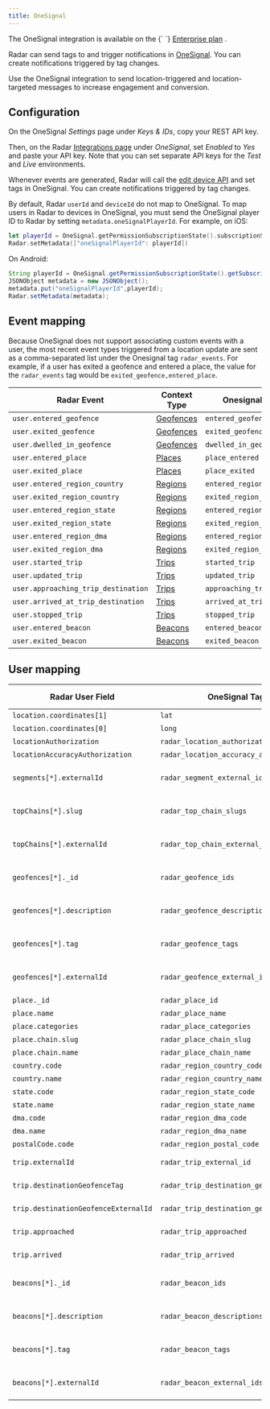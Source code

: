```yaml
---
title: OneSignal
---
```


<Alert alertType="info">
  The OneSignal integration is available on the {` `}
  <a href="https://radar.com/pricing" target="_blank">Enterprise plan</a>
  .
</Alert>

Radar can send tags to and trigger notifications in [OneSignal](https://onesignal.com). You can create notifications triggered by tag changes.

Use the OneSignal integration to send location-triggered and location-targeted messages to increase engagement and conversion.

## Configuration

On the OneSignal *Settings* page under *Keys & IDs*, copy your REST API key.

Then, on the Radar [Integrations page](https://radar.com/dashboard/integrations) under *OneSignal*, set *Enabled* to *Yes* and paste your API key. Note that you can set separate API keys for the *Test* and *Live* environments.

Whenever events are generated, Radar will call the [edit device API](https://documentation.onesignal.com/reference/edit-device) and set tags in OneSignal. You can create notifications triggered by tag changes.

By default, Radar `userId` and `deviceId` do not map to OneSignal. To map users in Radar to devices in OneSignal, you must send the OneSignal player ID to Radar by setting `metadata.oneSignalPlayerId`. For example, on iOS:

```swift
let playerId = OneSignal.getPermissionSubscriptionState().subscriptionStatus.userId
Radar.setMetadata(["oneSignalPlayerId": playerId])
```

On Android:

```java
String playerId = OneSignal.getPermissionSubscriptionState().getSubscriptionStatus().getUserId();
JSONObject metadata = new JSONObject();
metadata.put("oneSignalPlayerId",playerId);
Radar.setMetadata(metadata);
```

## Event mapping

Because OneSignal does not support associating custom events with a user, the most recent event types triggered from a location update are sent as a comma-separated list under the Onesignal tag `radar_events`. For example, if a user has exited a geofence and entered a place, the value for the `radar_events` tag would be `exited_geofence,entered_place`.

Radar Event | Context Type | Onesignal Tag Value
--- | --- | ---
`user.entered_geofence` | [Geofences](/geofences) | `entered_geofence`
`user.exited_geofence` | [Geofences](/geofences) | `exited_geofence`
`user.dwelled_in_geofence` | [Geofences](/geofences) | `dwelled_in_geofence`
`user.entered_place` | [Places](/places) | `place_entered`
`user.exited_place` | [Places](/places) | `place_exited`
`user.entered_region_country` | [Regions](/regions) | `entered_region_country`
`user.exited_region_country` | [Regions](/regions) | `exited_region_country`
`user.entered_region_state` | [Regions](/regions) | `entered_region_state`
`user.exited_region_state` | [Regions](/regions) | `exited_region_state`
`user.entered_region_dma` | [Regions](/regions) | `entered_region_dma`
`user.exited_region_dma` | [Regions](/regions) | `exited_region_dma`
`user.started_trip` | [Trips](/trip-tracking) | `started_trip`
`user.updated_trip` | [Trips](/trip-tracking) | `updated_trip`
`user.approaching_trip_destination` | [Trips](/trip-tracking) | `approaching_trip_destination`
`user.arrived_at_trip_destination` | [Trips](/trip-tracking) | `arrived_at_trip_destination`
`user.stopped_trip` | [Trips](/trip-tracking) | `stopped_trip`
`user.entered_beacon` | [Beacons](/beacons) | `entered_beacon`
`user.exited_beacon` | [Beacons](/beacons) | `exited_beacon`

## User mapping

Radar User Field | OneSignal Tag Name | Type | Example Tag | Context Type
--- | --- | --- | --- | ---
`location.coordinates[1]` | `lat` | number | `39.525665`
`location.coordinates[0]` | `long` | number | `-76.350663`
`locationAuthorization` | `radar_location_authorization` | string | `"GRANTED_FOREGROUND"`|
`locationAccuracyAuthorization` | `radar_location_accuracy_authorization` | string | `"FULL"`|
`segments[*].externalId` | `radar_segment_external_ids` | string (comma-separated) | `"starbucks-visitors"` | |
`topChains[*].slug` | `radar_top_chain_slugs` | string (comma-separated) | `"starbucks"` | |
`topChains[*].externalId` | `radar_top_chain_external_ids` | string (comma-separated) | `"123"` | |
`geofences[*]._id` | `radar_geofence_ids` | string (comma-separated) | `"5b2c0906f5874b001aecfd8e"` | [Geofences](/geofences)
`geofences[*].description` | `radar_geofence_descriptions` | string (comma-separated) | `"Store #123"` | [Geofences](/geofences)
`geofences[*].tag` | `radar_geofence_tags` | string (comma-separated) | `"store"` | [Geofences](/geofences)
`geofences[*].externalId` | `radar_geofence_external_ids` | string (comma-separated) | `"123"` | [Geofences](/geofences)
`place._id` | `radar_place_id` | string | `"59302bcf8f27e8a156bd4f91"` | [Places](/places)
`place.name` | `radar_place_name` | string | `"Starbucks"` | [Places](/places)
`place.categories` | `radar_place_categories` | string | `"coffee-shop"` | [Places](/places)
`place.chain.slug` | `radar_place_chain_slug` | string | `"starbucks"` | [Places](/places)
`place.chain.name` | `radar_place_chain_name` | string | `"Starbucks"` | [Places](/places)
`country.code` | `radar_region_country_code` | string | `"US"` | [Regions](/regions)
`country.name` | `radar_region_country_name` | string | `"United States"` | [Regions](/regions)
`state.code` | `radar_region_state_code` | string | `"MD"` | [Regions](/regions)
`state.name` | `radar_region_state_name` | string | `"Maryland"` | [Regions](/regions)
`dma.code` | `radar_region_dma_code` | string | `"26"` | [Regions](/regions)
`dma.name` | `radar_region_dma_name` | string | `"Baltimore"` | [Regions](/regions)
`postalCode.code` | `radar_region_postal_code` | string | `"21014"` | [Regions](/regions)
`trip.externalId` | `radar_trip_external_id` | string | `"123"` | [Trip tracking](/trip-tracking)
`trip.destinationGeofenceTag` | `radar_trip_destination_geofence_tag` | string | `"store"` | [Trip tracking](/trip-tracking)
`trip.destinationGeofenceExternalId` | `radar_trip_destination_geofence_external_id` | string | `"123"` | [Trip tracking](/trip-tracking)
`trip.approached` | `radar_trip_approached` | boolean | `true` | [Trip tracking](/trip-tracking)
`trip.arrived` | `radar_trip_arrived` | boolean | `false` | [Trip tracking](/trip-tracking)
`beacons[*]._id` | `radar_beacon_ids` | string (comma-separated) | `"5b2c0906f5874b001aecfd8f"` | [Beacons](/beacons)
`beacons[*].description` | `radar_beacon_descriptions` | string (comma-separated) | `"Store #123 - Drive-Thru"` | [Beacons](/beacons)
`beacons[*].tag` | `radar_beacon_tags` | string (comma-separated) | `"drive-thru"` | [Beacons](/beacons)
`beacons[*].externalId` | `radar_beacon_external_ids` | string (comma-separated) | `"123"` | [Beacons](/beacons)
